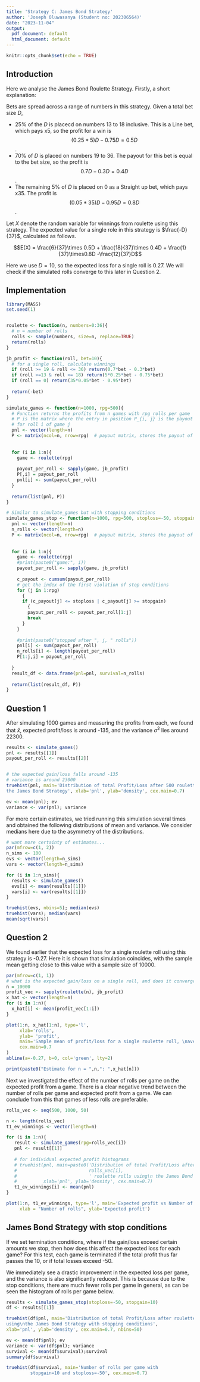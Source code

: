 ---
title: 'Strategy C: James Bond Strategy'
author: 'Joseph Oluwasanya (Student no: 202306564)'
date: "2023-11-04"
output:
  pdf_document: default
  html_document: default
---

```{r setup, include=FALSE}
knitr::opts_chunk$set(echo = TRUE)
```

## Introduction
Here we analyse the James Bond Roulette Strategy. Firstly,
a short explanation:
\

\noindent
Bets are spread across a range of numbers in this strategy. Given a total
bet size $D$,

- 25% of the $D$ is placecd on numbers 13 to 18 inclusive. This is a Line bet,
which pays x5, so the profit for a win is $$(0.25*5)D - 0.75D = 0.5D$$.
- 70% of $D$ is placed on numbers 19 to 36. The payout for this bet is equal to the bet size,
so the profit is $$0.7D - 0.3D = 0.4D$$.
- The remaining 5% of $D$ is placed on 0 as a Straight up bet, which pays x35.
The profit is $$(0.05*35)D - 0.95D = 0.8D$$ .

Let $X$ denote the random variable for winnings from roulette
using this strategy. The expected value for a single role in this strategy is $\frac{-D}{37}$, calculated as follows.

$$E(X) = \frac{6}{37}\times 0.5D + \frac{18}{37}\times 0.4D + \frac{1}{37}\times0.8D 
-\frac{12}{37}D$$

Here we use $D = 10$, so the expected loss for a single roll is $0.27$. We will
check if the simulated rolls converge to this later in Question 2.

## Implementation
```{r}
library(MASS)
set.seed(1)


roulette <- function(n, numbers=0:36){
  # n = number of rolls
  rolls <- sample(numbers, size=n, replace=TRUE)
  return(rolls)
}

jb_profit <- function(roll, bet=10){
  # for a single roll, calculate winnings
  if (roll >= 19 & roll <= 36) return(0.7*bet - 0.3*bet)
  if (roll >=13 & roll <= 18) return(5*0.25*bet - 0.75*bet)
  if (roll == 0) return(35*0.05*bet - 0.95*bet)
  
  return(-bet)
}

simulate_games <- function(n=1000, rpg=500){
  # Function returns the profits from n games with rpg rolls per game
  # P is the matrix where the entry in position P_{i, j} is the payout 
  # for roll i of game j
  pnl <- vector(length=n)
  P <- matrix(ncol=n, nrow=rpg)  # payout matrix, stores the payout of each roll in the game
  
  
  for (i in 1:n){
    game <- roulette(rpg)
    
    payout_per_roll <- sapply(game, jb_profit)
    P[,i] = payout_per_roll
    pnl[i] <- sum(payout_per_roll)
  }
  
  return(list(pnl, P))
}

# Similar to simulate_games but with stopping conditions
simulate_games_stop <- function(n=1000, rpg=500, stoploss=-50, stopgain=10){
  pnl <- vector(length=n)
  n_rolls <- vector(length=n)
  P <- matrix(ncol=n, nrow=rpg)  # payout matrix, stores the payout of each roll in the game
  
  
  for (i in 1:n){
    game <- roulette(rpg)
    #print(paste0("game:", i))
    payout_per_roll <- sapply(game, jb_profit)
    
    c_payout <- cumsum(payout_per_roll)
    # get the index of the first violation of stop conditions
    for (j in 1:rpg)
      {
      if (c_payout[j] <= stoploss | c_payout[j] >= stopgain) 
        {
        payout_per_roll <- payout_per_roll[1:j]
        break
      }
    }
    
    #print(paste0("stopped after ", j, " rolls"))
    pnl[i] <- sum(payout_per_roll)
    n_rolls[i] <- length(payout_per_roll)
    P[1:j,i] = payout_per_roll
    
  }
  result_df <- data.frame(pnl=pnl, survival=n_rolls)
  
  return(list(result_df, P))
}
```

## Question 1
After simulating 1000 games and measuring the profits from each, we found that
$\bar{x}$, expected profit/loss is around -135, and the variance $\sigma^2$
lies around 22300. 

```{r, fig.width=4, fig.height=3}
results <- simulate_games()
pnl <- results[[1]]
payout_per_roll <- results[[2]]


# the expected gain/loss falls around -135
# variance is around 23000
truehist(pnl, main='Distribution of total Profit/Loss after 500 roulette rolls using\n
the James Bond Strategy', xlab='pnl', ylab='density', cex.main=0.7)

ev <- mean(pnl); ev
variance <- var(pnl); variance
```

For more certain estimates, we tried running this simulation several times
and obtained the following distributions of mean and variance. We consider medians
here due to the asymmetry of the distributions.

```{r, fig.width=5, fig.height=3}
# want more certainty of estimates...
par(mfrow=c(1, 2))
n_sims <- 100
evs <- vector(length=n_sims)
vars <- vector(length=n_sims)

for (i in 1:n_sims){
  results <- simulate_games()
  evs[i] <- mean(results[[1]])
  vars[i] <- var(results[[1]])
}

truehist(evs, nbins=5); median(evs)
truehist(vars); median(vars)
mean(sqrt(vars))
```


## Question 2
We found earlier that the expected loss for a single roulette roll using this
strategy is -0.27. Here it is shown that simulation coincides, with the sample
mean getting close to this value with a sample size of 10000.

```{r, fig.width=6, fig.height=3}
par(mfrow=c(1, 1))
# what is the expected gain/loss on a single roll, and does it converge?
n = 10000
profit_vec <- sapply(roulette(n), jb_profit)
x_hat <- vector(length=n)
for (i in 1:n){
  x_hat[i] <- mean(profit_vec[1:i])
}

plot(1:n, x_hat[1:n], type='l', 
     xlab='rolls', 
     ylab= 'profit',
     main='Sample mean of profit/loss for a single roulette roll, \naveraged over n rolls',
     cex.main=0.7
)
abline(a=-0.27, b=0, col='green', lty=2)

print(paste0("Estimate for n = ",n,": ",x_hat[n]))
```


Next we investigated the effect of the number of rolls per game on the expected
profit from a game. There is a clear negative trend between the number of rolls 
per game and expected profit from a game. We can conclude from this that games of
less rolls are preferable.
```{r, fig.width=4, fig.height=3}
rolls_vec <- seq(500, 1000, 50)

n <- length(rolls_vec)
t1_ev_winnings <- vector(length=n)

for (i in 1:n){
   result <- simulate_games(rpg=rolls_vec[i])
   pnl <- result[[1]]
   
   # for individual expected profit histograms
   # truehist(pnl, main=paste0('Distribution of total Profit/Loss after ',
   #                           rolls_vec[i],
   #                           ' roulette rolls using\n the James Bond Strategy'), 
   #          xlab='pnl', ylab='density', cex.main=0.7)
   t1_ev_winnings[i] <- mean(pnl)
}

plot(1:n, t1_ev_winnings, type='l', main='Expected profit vs Number of rolls',
     xlab = "Number of rolls", ylab='Expected profit')
```


## James Bond Strategy with stop conditions
If we set termination conditions, where if the gain/loss exceed certain amounts
we stop, then how does this affect the expected loss for each game? For this test,
each game is terminated if the total profit thus far passes the 10, or if total
losses exceed -50. 
\

We immediately see a drastic improvement in the expected loss
per game, and the variance is also significantly reduced. This is because due to
the stop conditions, there are much fewer rolls per game in general, as can
be seen the histogram of rolls per game below.


```{r, fig.width=5, fig.height=3}
results <- simulate_games_stop(stoploss=-50, stopgain=10)
df <- results[[1]]

truehist(df$pnl, main='Distribution of total Profit/Loss after roulette rolls 
using\nthe James Bond Strategy with stopping conditions', 
xlab='pnl', ylab='density', cex.main=0.7, nbins=50)

ev <- mean(df$pnl); ev
variance <- var(df$pnl); variance
survival <- mean(df$survival);survival
summary(df$survival)

truehist(df$survival, main='Number of rolls per game with
         stopgain=10 and stoploss=-50', cex.main=0.7)
```

